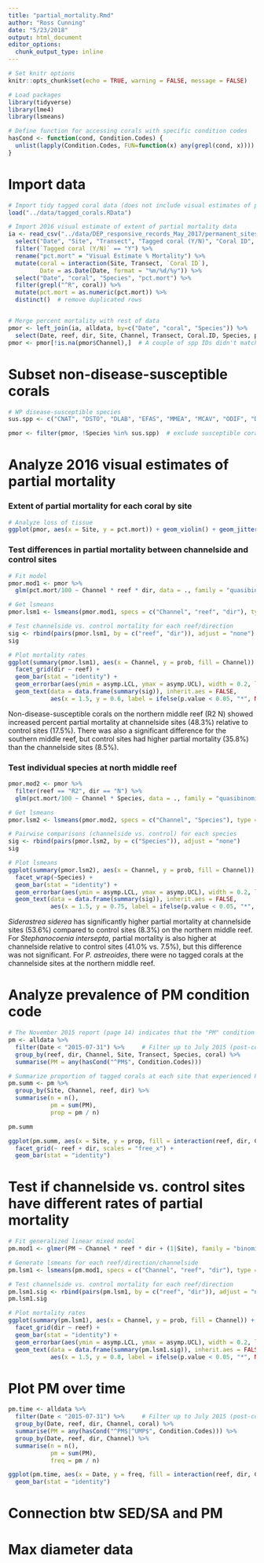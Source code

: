 ```yaml
---
title: "partial_mortality.Rmd"
author: "Ross Cunning"
date: "5/23/2018"
output: html_document
editor_options: 
  chunk_output_type: inline
---
```


```r
# Set knitr options
knitr::opts_chunk$set(echo = TRUE, warning = FALSE, message = FALSE)

# Load packages
library(tidyverse)
library(lme4)
library(lsmeans)

# Define function for accessing corals with specific condition codes
hasCond <- function(cond, Condition.Codes) {
  unlist(lapply(Condition.Codes, FUN=function(x) any(grepl(cond, x))))
}
```

# Import data
```r
# Import tidy tagged coral data (does not include visual estimates of partial mortality extent)
load("../data/tagged_corals.RData")

# Import 2016 visual estimate of extent of partial mortality data
ia <- read_csv("../data/DEP_responsive_records_May_2017/permanent_sites_impact_assessment_corals_2016_CSI_QAQC.csv", skip=1) %>%
  select("Date", "Site", "Transect", "Tagged coral (Y/N)", "Coral ID", "Species", "Visual Estimate % Mortality") %>%
  filter(`Tagged coral (Y/N)` == "Y") %>%
  rename("pct.mort" = "Visual Estimate % Mortality") %>%
  mutate(coral = interaction(Site, Transect, `Coral ID`),
         Date = as.Date(Date, format = "%m/%d/%y")) %>%
  select("Date", "coral", "Species", "pct.mort") %>%
  filter(grepl("^R", coral)) %>%
  mutate(pct.mort = as.numeric(pct.mort)) %>%
  distinct()  # remove duplicated rows


# Merge percent mortality with rest of data
pmor <- left_join(ia, alldata, by=c("Date", "coral", "Species")) %>%
  select(Date, reef, dir, Site, Channel, Transect, Coral.ID, Species, pct.mort, coral)
pmor <- pmor[!is.na(pmor$Channel),]  # A couple of spp IDs didn't match (data entry error?), so other columns did not merge. omit these rows.
```

# Subset non-disease-susceptible corals
```r
# WP disease-susceptible species
sus.spp <- c("CNAT", "DSTO", "DLAB", "EFAS", "MMEA", "MCAV", "ODIF", "DCLI", "DSTR", "SBOU")

pmor <- filter(pmor, !Species %in% sus.spp)  # exclude susceptible corals
```

# Analyze 2016 visual estimates of partial mortality
### Extent of partial mortality for each coral by site
```r
# Analyze loss of tissue
ggplot(pmor, aes(x = Site, y = pct.mort)) + geom_violin() + geom_jitter()
```

### Test differences in partial mortality between channelside and control sites
```r
# Fit model
pmor.mod1 <- pmor %>%
  glm(pct.mort/100 ~ Channel * reef * dir, data = ., family = "quasibinomial")

# Get lsmeans
pmor.lsm1 <- lsmeans(pmor.mod1, specs = c("Channel", "reef", "dir"), type = "response")

# Test channelside vs. control mortality for each reef/direction
sig <- rbind(pairs(pmor.lsm1, by = c("reef", "dir")), adjust = "none")
sig

# Plot mortality rates
ggplot(summary(pmor.lsm1), aes(x = Channel, y = prob, fill = Channel)) + 
  facet_grid(dir ~ reef) +
  geom_bar(stat = "identity") +
  geom_errorbar(aes(ymin = asymp.LCL, ymax = asymp.UCL), width = 0.2, lwd = 0.3) +
  geom_text(data = data.frame(summary(sig)), inherit.aes = FALSE,
            aes(x = 1.5, y = 0.6, label = ifelse(p.value < 0.05, "*", NA)), cex = 10)
```

Non-disease-susceptible corals on the northern middle reef (R2 N) showed increased percent partial mortality at channelside sites (48.3%) relative to control sites (17.5%). There was also a significant difference for the southern middle reef, but control sites had higher partial mortality (35.8%) than the channelside sites (8.5%).

### Test individual species at north middle reef
```r
pmor.mod2 <- pmor %>%
  filter(reef == "R2", dir == "N") %>%
  glm(pct.mort/100 ~ Channel * Species, data = ., family = "quasibinomial")

# Get lsmeans
pmor.lsm2 <- lsmeans(pmor.mod2, specs = c("Channel", "Species"), type = "response")

# Pairwise comparisons (channelside vs. control) for each species
sig <- rbind(pairs(pmor.lsm2, by = c("Species")), adjust = "none")
sig

# Plot lsmeans
ggplot(summary(pmor.lsm2), aes(x = Channel, y = prob, fill = Channel)) + 
  facet_wrap(~Species) +
  geom_bar(stat = "identity") +
  geom_errorbar(aes(ymin = asymp.LCL, ymax = asymp.UCL), width = 0.2, lwd = 0.3) +
  geom_text(data = data.frame(summary(sig)), inherit.aes = FALSE,
            aes(x = 1.5, y = 0.75, label = ifelse(p.value < 0.05, "*", NA)), cex = 10)
```

*Siderastrea siderea* has significantly higher partial mortality at channelside sites (53.6%) compared to control sites (8.3%) on the northern middle reef. For *Stephanocoenia intersepta*, partial mortality is also higher at channelside relative to control sites (41.0% vs. 7.5%), but this difference was not significant. For *P. astreoides*, there were no tagged corals at the channelside sites at the northern middle reef.

# Analyze prevalence of PM condition code
```r
# The November 2015 report (page 14) indicates that the "PM" condition code is used to indicate partial mortality associated with sedimentation. Quantify occurrence of PM during compliance and post-con:
pm <- alldata %>%
  filter(Date < "2015-07-31") %>%     # Filter up to July 2015 (post-construction monitoring)
  group_by(reef, dir, Channel, Site, Transect, Species, coral) %>%
  summarise(PM = any(hasCond("^PM$", Condition.Codes)))

# Summarize proportion of tagged corals at each site that experienced PM
pm.summ <- pm %>%
  group_by(Site, Channel, reef, dir) %>%
  summarise(n = n(),
            pm = sum(PM),
            prop = pm / n)

pm.summ

ggplot(pm.summ, aes(x = Site, y = prop, fill = interaction(reef, dir, Channel))) +
  facet_grid(~ reef + dir, scales = "free_x") +
  geom_bar(stat = "identity")
```

# Test if channelside vs. control sites have different rates of partial mortality
```r
# Fit generalized linear mixed model
pm.mod1 <- glmer(PM ~ Channel * reef * dir + (1|Site), family = "binomial", data = pm)

# Generate lsmeans for each reef/direction/channelside
pm.lsm1 <- lsmeans(pm.mod1, specs = c("Channel", "reef", "dir"), type = "response")

# Test channelside vs. control mortality for each reef/direction
pm.lsm1.sig <- rbind(pairs(pm.lsm1, by = c("reef", "dir")), adjust = "none")
pm.lsm1.sig

# Plot mortality rates
ggplot(summary(pm.lsm1), aes(x = Channel, y = prob, fill = Channel)) + 
  facet_grid(dir ~ reef) +
  geom_bar(stat = "identity") +
  geom_errorbar(aes(ymin = asymp.LCL, ymax = asymp.UCL), width = 0.2, lwd = 0.3) +
  geom_text(data = data.frame(summary(pm.lsm1.sig)), inherit.aes = FALSE,
            aes(x = 1.5, y = 0.8, label = ifelse(p.value < 0.05, "*", NA)), cex = 10)
```


# Plot PM over time
```r
pm.time <- alldata %>%
  filter(Date < "2015-07-31") %>%     # Filter up to July 2015 (post-construction monitoring)
  group_by(Date, reef, dir, Channel, coral) %>%
  summarise(PM = any(hasCond("^PM$|^UMP$", Condition.Codes))) %>%
  group_by(Date, reef, dir, Channel) %>%
  summarise(n = n(),
            pm = sum(PM), 
            freq = pm / n)

ggplot(pm.time, aes(x = Date, y = freq, fill = interaction(reef, dir, Channel))) + 
  geom_bar(stat = "identity")
```




# Connection btw SED/SA and PM

# Max diameter data

